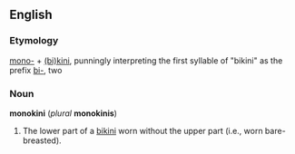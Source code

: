 ==English==
===Etymology===
[[mono-]] + [[bikini|(bi)kini]], punningly interpreting the first syllable of "bikini" as the prefix [[bi-]], two

===Noun===
'''monokini''' (''plural'' '''monokinis''')

#The lower part of a [[bikini]] worn without the upper part (i.e., worn bare-breasted).